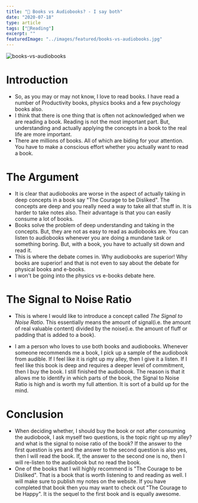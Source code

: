 ```yaml
---
title: "🧵 Books vs Audiobooks? - I say both"
date: "2020-07-18"
type: article
tags: ["📖Reading"]
excerpt: ""
featuredImage: "../images/featured/books-vs-audiobooks.jpg"
---
```


![books-vs-audiobooks](../images/featured/books-vs-audiobooks.jpg)

# Introduction

- So, as you may or may not know, I love to read books. I have read a number of Productivity books, physics books and a few psychology books also.
- I think that there is one thing that is often not acknowledged when we are reading a book. Reading is not the most important part. But, understanding and actually applying the concepts in a book to the real life are more important.
- There are millions of books. All of which are biding for your attention. You have to make a conscious effort whether you actually want to read a book.

# The Argument

- It is clear that audiobooks are worse in the aspect of actually taking in deep concepts in a book say "The Courage to be Disliked". The concepts are deep and you really need a way to take all that stuff in. It is harder to take notes also. Their advantage is that you can easily consume a lot of books.
- Books solve the problem of deep understanding and taking in the concepts. But, they are not as easy to read as audiobooks are. You can listen to audiobooks whenever you are doing a mundane task or something boring. But, with a book, you have to actually sit down and read it.
- This is where the debate comes in. Why audiobooks are superior! Why books are superior! and that is not even to say about the debate for physical books and e-books.
- I won't be going into the physics vs e-books debate here.

# The Signal to Noise Ratio

- This is where I would like to introduce a concept called _The Signal to Noise Ratio_. This essentially means the amount of signal(i.e. the amount of real valuable content) divided by the noise(i.e. the amount of fluff or padding that is added to a book).

- I am a person who loves to use both books and audiobooks. Whenever someone recommends me a book, I pick up a sample of the audiobook from audible. If I feel like it is right up my alley, then I give it a listen. If I feel like this book is deep and requires a deeper level of commitment, then I buy the book. I still finished the audiobook. The reason is that it allows me to identify in which parts of the book, the Signal to Noise Ratio is high and is worth my full attention. It is sort of a build up for the mind.

# Conclusion

- When deciding whether, I should buy the book or not after consuming the audiobook, I ask myself two questions, is the topic right up my alley? and what is the signal to noise ratio of the book? If the answer to the first question is yes and the answer to the second question is also yes, then I will read the book. If, the answer to the second one is no, then I will re-listen to the audiobook but no read the book.
- One of the books that I will highly recommend is "The Courage to be Disliked". That is a book that is worth listening to and reading as well. I will make sure to publish my notes on the website. If you have completed that book then you may want to check out "The Courage to be Happy". It is the sequel to the first book and is equally awesome.
